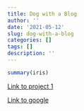 ```yaml
---
title: Dog with a Blog
author: ''
date: '2021-05-12'
slug: dog-with-a-blog
categories: []
tags: []
description: ''
---
```


```R

summary(iris)


```




[Link to project 1](/project/project1/)

[Link to google](https://www.google.com)